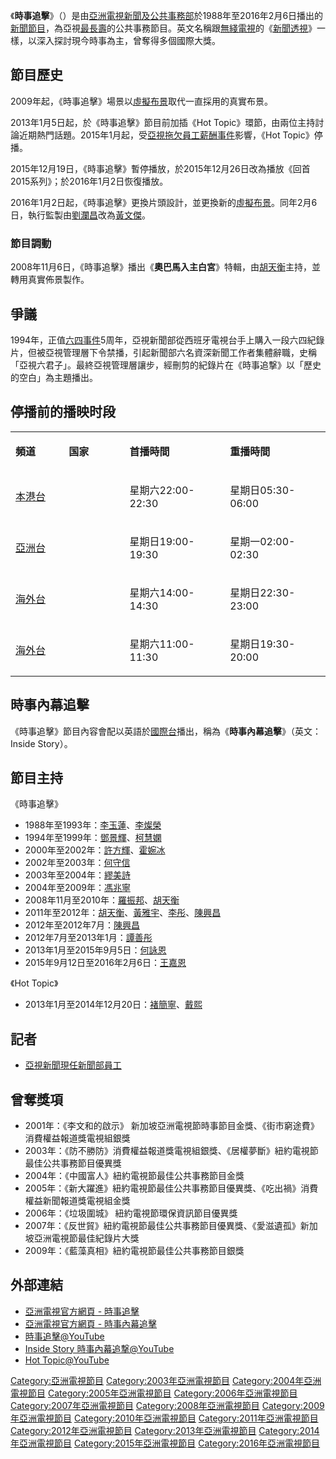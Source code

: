 {{unreferenced|time=2019-05-23T23:39:47+00:00}}
{{電視節目信息框
| 顏色       = 
| 名稱       = 時事追擊
| 原名       = {{lang|en|News Magazine}}
| 圖片       = [[File:ATV_News_Magazine.jpg|300px]]
| 圖說       = 
| 類型       = 時事節目
| 原創       = 
| 發展       = 
| 導演       = 
| 主持       = [[王嘉恩|王嘉恩]]
| 演出       = 
| 配音       = 
| 旁白       = 
| 國家       = 
| 地區       = {{HKG}}
| 語言       = [[粵語|粵語]]
| 季數       = 
| 系列數     = 
| 集數       = 
| 每集列表   = 
| 執行製片   = 
| 策劃       = 
| 監製       = 
| 執行監製   = 
| 副製片人   = 
| 共同製片人 = 
| 主編       = [[盧綽怡|盧綽怡]]
| 編導       = [[張敏思|張敏思]]
| 剪輯       = [[馬金寶|馬金寶]]
| 外景       = 
| 機位       = 
| 每集長     = 約30分鐘<br/>
| 頻道       =
| 電視網     = [[本港台|本港台]]<br/>[[亞洲電視亞洲台|亞洲台]]
| 電視臺     =
| 視頻制式   = {{lang|en|SDTV 576i}} [[16:9|16:9]]（標清）<br/>（[[亞洲電視亞洲台|亞洲台]]則增線至{{lang|en|HDTV 1080i}}）
| 首播國家   = 
| 首播地區   = 
| 開始       = 1988年
| 結束       = 2016年2月6日
| 晚於       = 
| 早於       =
| 相關劇集   = 
| 中國大陸名稱 = 
| 臺灣名稱     = 
| 港澳名稱     = 
| 馬新名稱     = 
| 官方網站     = 
| imdb_id    = 
| tv_com_id  = 
}}

《'''時事追擊'''》（{{lang-en|'''News Magazine'''}}）是由[[亞洲電視|亞洲電視]][[亞視新聞|新聞及公共事務部]]於1988年至2016年2月6日播出的[[新聞節目|新聞節目]]，為亞視[[長壽節目|最長壽]]的公共事務節目。英文名稱跟[[無綫電視|無綫電視]]的《[[新聞透視|新聞透視]]》一樣，以深入探討現今時事為主，曾奪得多個國際大獎。

==節目歷史==

2009年起，《時事追擊》場景以[[虛擬布景|虛擬布景]]取代一直採用的真實布景。

2013年1月5日起，於《時事追擊》節目前加插《Hot Topic》環節，由兩位主持討論近期熱門話題。2015年1月起，受[[亞洲電視欠薪及不獲續牌事件|亞視拖欠員工薪酬事件]]影響，《Hot Topic》停播。

2015年12月19日，《時事追擊》暫停播放，於2015年12月26日改為播放《回首2015系列》；於2016年1月2日恢復播放。

2016年1月2日起，《時事追擊》更換片頭設計，並更換新的[[虛擬布景|虛擬布景]]。同年2月6日，執行監製由[[劉瀾昌|劉瀾昌]]改為[[黃文傑_(記者)|黃文傑]]。

===節目調動===
2008年11月6日，《時事追擊》播出《'''奧巴馬入主白宮'''》特輯，由[[胡天衡|胡天衡]]主持，並轉用真實佈景製作。

==爭議==
1994年，正值[[六四事件|六四事件]]5周年，亞視新聞部從西班牙電視台手上購入一段六四紀錄片，但被亞視管理層下令禁播，引起新聞部六名資深新聞工作者集體辭職，史稱「亞視六君子」。最終亞視管理層讓步，經刪剪的紀錄片在《時事追撃》以「歷史的空白」為主題播出。

==停播前的播映时段==
{| class="wikitable" style="text-align:center"
|- style="background:cornflowerblue; color:white"  
|style="width:6%"|'''頻道''' ||style="width:7%"|'''国家''' ||style="width:10%"|'''首播時間'''||style="width:10%"|'''重播時間'''
|-
|[[本港台|本港台]]||{{HK}}||星期六22:00-22:30||星期日05:30-06:00
|-
|[[亞洲電視亞洲台|亞洲台]]||{{HK}}||星期日19:00-19:30||星期一02:00-02:30
|-
|[[海外台|海外台]]||{{US}}||星期六14:00-14:30||星期日22:30-23:00
|-
|[[海外台|海外台]]||{{US}}||星期六11:00-11:30||星期日19:30-20:00
|}
==時事內幕追擊==
{{電視節目信息框
| 顏色       = 
| 名稱       = 時事內幕追擊
| 原名       = {{lang|en|Inside Story}}
| 圖片       = [[File:ATV_Inside_Story.jpg|300px]]
| 圖說       = 
| 類型       = 時事節目
| 原創       = 
| 發展       = 
| 導演       = 
| 主持       = [[Raymond_Yeung|Raymond Yeung]]
| 演出       = 
| 配音       = 
| 旁白       = [[Joyce_Woo|Joyce Woo]]、[[Alison_Chan|Alison Chan]]、[[Joanna_Ho|Joanna Ho]]
| 國家       = 
| 地區       = {{HKG}}
| 語言       = [[粵語|粵語]]
| 每集長     = 30分鐘
| 頻道       = 
| 電視網     = [[亞洲電視國際台|國際台]]
| 電視臺     = [[亞洲電視|亞洲電視]]
| 首播國家   = 
| 首播地區   = 
| 開始       = 1988年
| 結束       = 2016年2月26日
| 晚於       = 
| 早於       =
| 相關劇集   = 
| 中國大陸名稱 = 
| 臺灣名稱     = 
| 港澳名稱     = 
| 馬新名稱     = 
| 官方網站     = 
| imdb_id    = 
| tv_com_id  = 
}}
《時事追擊》節目內容會配以英語於[[亞洲電視國際台|國際台]]播出，稱為《'''時事內幕追擊'''》（英文：Inside Story）。

==節目主持==
;《時事追擊》
*1988年至1993年：[[李玉蓮|李玉蓮]]、[[李燦榮|李燦榮]]
*1994年至1999年：[[鄧景輝|鄧景輝]]、[[柯慧嫻|柯慧嫻]]
*2000年至2002年：[[許方輝|許方輝]]、[[霍婉冰|霍婉冰]]
*2002年至2003年：[[何守信|何守信]]
*2003年至2004年：[[繆美詩|繆美詩]]
*2004年至2009年：[[馮兆寧|馮兆寧]]
*2008年11月至2010年：[[羅振邦_(記者)|羅振邦]]、[[胡天衡|胡天衡]]
*2011年至2012年：[[胡天衡|胡天衡]]、[[黃雅宇|黃雅宇]]、[[李彤|李彤]]、[[陳興昌|陳興昌]]
*2012年至2012年7月：[[陳興昌|陳興昌]]
*2012年7月至2013年1月：[[譚善彤|譚善彤]]
*2013年1月至2015年9月5日：[[何詠恩|何詠恩]]
*2015年9月12日至2016年2月6日：[[王嘉恩|王嘉恩]]

{{電視節目信息框
| 顏色       = 
| 名稱       = Hot Topic
| 原名       = {{lang|en|Hot Topic}}
| 圖片       = [[File:Hot_Topic_atv.png|300px]]
| 圖說       = 
| 類型       = 時事節目
| 原創       = 
| 發展       = 
| 導演       = 
| 主持       = [[褚簡寧|褚簡寧]]、[[戴熙_(香港)|戴熙]]
| 演出       = 
| 配音       = 
| 旁白       = 
| 國家       = 
| 地區       = {{HKG}}
| 語言       = [[粵語|粵語]]
| 季數       = 
| 系列數     = 
| 集數       = 
| 每集列表   = 
| 執行製片   = 
| 策劃       = 
| 監製       = 
| 執行監製   = 
| 副製片人   = 
| 共同製片人 = 
| 主編       = 
| 編導       = 
| 剪輯       = 
| 外景       = 
| 機位       = 
| 每集長     = 5分鐘
| 頻道       = 
| 電視網     = [[本港台|本港台]]、[[亞洲電視亞洲台|亞洲台]]
| 電視臺     = [[亞洲電視|亞洲電視]]
| 首播國家   = 
| 首播地區   = 
| 開始       = 2013年1月5日
| 結束       = 2014年12月20日
| 晚於       = 
| 早於       =
| 相關劇集   = 
| 中國大陸名稱 = 
| 臺灣名稱     = 
| 港澳名稱     = 
| 馬新名稱     = 
| 官方網站     = 
| imdb_id    = 
| tv_com_id  = 
}}
;《Hot Topic》
*2013年1月至2014年12月20日：[[褚簡寧|褚簡寧]]、[[戴熙_(香港)|戴熙]]

==記者==
*[[亞視新聞|亞視新聞]][[亞視新聞#現任新聞部員工|現任新聞部員工]]

==曾奪獎項==
*2001年：《李文和的啟示》 新加坡亞洲電視節時事節目金獎、《街市窮途費》消費權益報道獎電視組銀獎 
*2003年：《防不勝防》消費權益報道獎電視組銀獎、《居權夢斷》紐約電視節最佳公共事務節目優異獎 
*2004年：《中國富人》紐約電視節最佳公共事務節目金獎 
*2005年：《新大躍進》紐約電視節最佳公共事務節目優異獎、《吃出禍》消費權益新聞報道獎電視組金獎 
*2006年：《垃圾圍城》 紐約電視節環保資訊節目優異獎 
*2007年：《反世貿》紐約電視節最佳公共事務節目優異獎、《愛滋遺孤》新加坡亞洲電視節最佳紀錄片大獎
*2009年：《藍藻真相》紐約電視節最佳公共事務節目銀獎

==外部連結==
*[http://www.hkatv.com/zh-hk/pages/57/ 亞洲電視官方網頁 - 時事追擊]{{dead link|date=2018年3月 |bot=InternetArchiveBot |fix-attempted=yes }}
*[http://www.hkatv.com/zh-hk/pages/59/ 亞洲電視官方網頁 - 時事內幕追擊]{{dead link|date=2018年3月 |bot=InternetArchiveBot |fix-attempted=yes }}
*[https://www.youtube.com/playlist?list=PLfx9GiIaT20IQB3m7xfnNPnQJQhMImM2V 時事追擊@YouTube] {{Wayback|url=https://www.youtube.com/playlist?list=PLfx9GiIaT20IQB3m7xfnNPnQJQhMImM2V |date=20200822122344 }}
*[https://www.youtube.com/playlist?list=PLfx9GiIaT20LBKBZDeSSN7usWhba3hsEs Inside Story 時事內幕追撃@YouTube] {{Wayback|url=https://www.youtube.com/playlist?list=PLfx9GiIaT20LBKBZDeSSN7usWhba3hsEs |date=20200822122338 }}
*[https://www.youtube.com/playlist?list=PLfx9GiIaT20K3YpoZWe1myjSViwN84Bna Hot Topic@YouTube] {{Wayback|url=https://www.youtube.com/playlist?list=PLfx9GiIaT20K3YpoZWe1myjSViwN84Bna |date=20200822122409 }}

{{亞洲電視新聞節目列表}}

[[Category:亞洲電視節目|Category:亞洲電視節目]]
[[Category:2003年亞洲電視節目|Category:2003年亞洲電視節目]]
[[Category:2004年亞洲電視節目|Category:2004年亞洲電視節目]]
[[Category:2005年亞洲電視節目|Category:2005年亞洲電視節目]]
[[Category:2006年亞洲電視節目|Category:2006年亞洲電視節目]]
[[Category:2007年亞洲電視節目|Category:2007年亞洲電視節目]]
[[Category:2008年亞洲電視節目|Category:2008年亞洲電視節目]]
[[Category:2009年亞洲電視節目|Category:2009年亞洲電視節目]]
[[Category:2010年亞洲電視節目|Category:2010年亞洲電視節目]]
[[Category:2011年亞洲電視節目|Category:2011年亞洲電視節目]]
[[Category:2012年亞洲電視節目|Category:2012年亞洲電視節目]]
[[Category:2013年亞洲電視節目|Category:2013年亞洲電視節目]]
[[Category:2014年亞洲電視節目|Category:2014年亞洲電視節目]]
[[Category:2015年亞洲電視節目|Category:2015年亞洲電視節目]]
[[Category:2016年亞洲電視節目|Category:2016年亞洲電視節目]]
